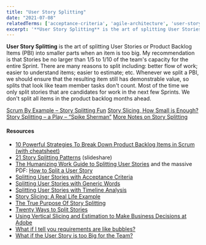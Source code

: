 ```yaml
---
title: "User Story Splitting"
date: "2021-07-08"
relatedTerms: ['acceptance-criteria', 'agile-architecture', 'user-story']
excerpt: '**User Story Splitting** is the art of splitting User Stories or Product Backlog Items'
---
```


**User Story Splitting** is the art of splitting User Stories or Product Backlog Items (PBI) into smaller parts when an item is too big. My recommendation is that Stories be no larger than 1/5 to 1/10 of the team's capacity for the entire Sprint. There are many reasons to split including: better flow of work; easier to understand items; easier to estimate; etc. Whenever we split a PBI, we should ensure that the resulting item still has demonstrable value, so splits that look like team member tasks don't count. Most of the time we only split stories that are candidates for work in the next few Sprints. We don't split all items in the product backlog months ahead.

[Scrum By Example – Story Splitting Fun]((/blog/scrummaster-tales-story-splitting-fun))
[Story Slicing, How Small is Enough?]((/blog/story-slicing-how-small-is-enough))
[Story Splitting – a Play – “Spike Sherman”]((/blog/story-splitting-a-play-spike-sherman))
[More Notes on Story Splitting](/blog/more-notes-on-story-splitting)

#### Resources

- [10 Powerful Strategies To Break Down Product Backlog Items in Scrum (with cheatsheet)](https://medium.com/the-liberators/10-powerful-strategies-for-breaking-down-user-stories-in-scrum-with-cheatsheet-2cd9aae7d0eb)
- [21 Story Splitting Patterns](https://www.slideshare.net/kentjmcdonald/21-story-splitting-patterns-49940134) (slideshare)
- [The Humanizing Work Guide to Splitting User Stories](https://www.humanizingwork.com/the-humanizing-work-guide-to-splitting-user-stories/) and the massive PDF: [How to Split a User Story](http://www.humanizingwork.com/wp-content/uploads/2020/10/HW-Story-Splitting-Flowchart.pdf)
- [Splitting User Stories with Acceptance Criteria](https://agilelearninglabs.com/2013/04/user-story-splitting-three/)
- [Splitting User Stories with Generic Words](https://agilelearninglabs.com/2013/04/user-story-splitting-part-two/)
- [Splitting User Stories with Timeline Analysis](https://agilelearninglabs.com/2013/05/user-story-splitting-four/)
- [Story Slicing: A Real Life Example](https://rwiersma.blogspot.com/2017/12/story-slicing-real-life-example.html)
- [The True Purpose Of Story Splitting](https://getnave.com/blog/story-splitting/)
- [Twenty Ways to Split Stories](https://xp123.com/articles/twenty-ways-to-split-stories/)
- [Using Vertical Slicing and Estimation to Make Business Decisions at Adobe](https://www.mountaingoatsoftware.com/blog/using-vertical-slicing-and-estimation-to-make-business-decisions-at-adobe)
- [What if I tell you requirements are like bubbles?](https://www.linkedin.com/pulse/what-i-tell-yourequirements-like-bubbles-alexey-krivitsky/)
- [What if the User Story is too Big for the Team?](https://goodrequirements.com/2012/too-big/)

